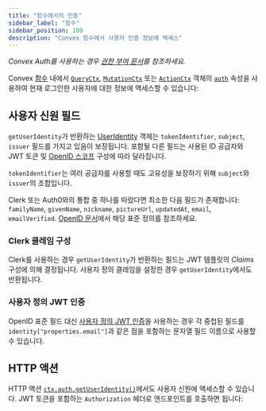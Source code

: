 ```yaml
---
title: "함수에서의 인증"
sidebar_label: "함수"
sidebar_position: 100
description: "Convex 함수에서 사용자 인증 정보에 액세스"
---
```



_Convex Auth를 사용하는 경우 [권한 부여 문서](https://labs.convex.dev/auth/authz#use-authentication-state-in-backend-functions)를 참조하세요._

Convex [함수](/functions.mdx) 내에서 [`QueryCtx`](/generated-api/server#queryctx), [`MutationCtx`](/generated-api/server#mutationctx) 또는 [`ActionCtx`](/generated-api/server#actionctx) 객체의 [`auth`](/api/interfaces/server.Auth) 속성을 사용하여 현재 로그인한 사용자에 대한 정보에 액세스할 수 있습니다:

<TSAndJSSnippet
  sourceTS={Example}
  sourceJS={Example}
  title="convex/myFunctions.ts"
/>

## 사용자 신원 필드

`getUserIdentity`가 반환하는 [UserIdentity](/api/interfaces/server.UserIdentity) 객체는 `tokenIdentifier`, `subject`, `issuer` 필드를 가지고 있음이 보장됩니다. 포함될 다른 필드는 사용된 ID 공급자와 JWT 토큰 및 [OpenID 스코프](https://openid.net/specs/openid-connect-core-1_0.html#StandardClaims) 구성에 따라 달라집니다.

`tokenIdentifier`는 여러 공급자를 사용할 때도 고유성을 보장하기 위해 `subject`와 `issuer`의 조합입니다.

Clerk 또는 Auth0와의 통합 중 하나를 따랐다면 최소한 다음 필드가 존재합니다: `familyName`, `givenName`, `nickname`, `pictureUrl`, `updatedAt`, `email`, `emailVerified`. [OpenID 문서](https://openid.net/specs/openid-connect-core-1_0.html#StandardClaims)에서 해당 표준 정의를 참조하세요.

<TSAndJSSnippet
  sourceTS={FieldsTS}
  sourceJS={FieldsJS}
  title="convex/myFunctions.ts"
/>

### Clerk 클레임 구성

Clerk를 사용하는 경우 `getUserIdentity`가 반환하는 필드는 JWT 템플릿의 _Claims_ 구성에 의해 결정됩니다. 사용자 정의 클레임을 설정한 경우 `getUserIdentity`에서도 반환됩니다.

### 사용자 정의 JWT 인증

OpenID 표준 필드 대신 [사용자 정의 JWT 인증](/auth/advanced/custom-jwt.mdx)을 사용하는 경우 각 중첩된 필드를 `identity["properties.email"]`과 같은 점을 포함하는 문자열 필드 이름으로 사용할 수 있습니다.

## HTTP 액션

HTTP 액션 [`ctx.auth.getUserIdentity()`](/api/interfaces/server.Auth#getuseridentity)에서도 사용자 신원에 액세스할 수 있습니다. JWT 토큰을 포함하는 `Authorization` 헤더로 엔드포인트를 호출하면 됩니다:

<TSAndJSSnippet sourceTS={Fetch} sourceJS={Fetch} title="myPage.ts" />

<StackPosts query="authentication functions" />
